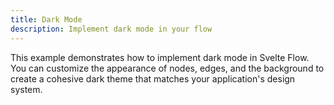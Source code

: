 ---
title: Dark Mode
description: Implement dark mode in your flow
---

This example demonstrates how to implement dark mode in Svelte Flow. You can customize the appearance of nodes, edges, and the background to create a cohesive dark theme that matches your application's design system.

<RemoteCodeViewer route="examples/styling/dark-mode" framework="svelte" />
